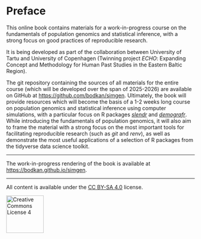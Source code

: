 # Preface {.unnumbered}

This online book contains materials for a work-in-progress course on the
fundamentals of population genomics and statistical inference, with a strong
focus on good practices of reproducible research.

It is being developed as part of the collaboration between
University of Tartu and University of Copenhagen (Twinning project _ECHO_:
Expanding Concept and Methodology for Human Past Studies in the Eastern Baltic
Region).

The git repository containing the sources of all materials for the entire course
(which will be developed over the span of 2025-2026) are available on GitHub
at <https://github.com/bodkan/simgen>. Ultimately, the book will provide
resources which will become the basis of a 1-2 weeks long course on population
genomics and statistical inference using computer simulations, with
a particular focus on R packages [_slendr_](https://github.com/bodkan/demografr)
and [_demografr_](https://github.com/bodkan/demografr). While introducing the
fundamentals of population genomics, it will also aim to frame the material
with a strong focus on the most important tools for facilitating reproducible
research (such as _git_ and _renv_), as well as demonstrate the most useful
applications of a selection of R packages from the tidyverse data science
toolkit.

---

The work-in-progress rendering of the book is available at
<https://bodkan.github.io/simgen>.

---

All content is available under the [CC BY-SA 4.0](https://creativecommons.org/licenses/by-sa/4.0/) license.

<a rel="license" href="https://creativecommons.org/licenses/by-sa/4.0/"><img alt="Creative Commons License 4" style="border-width:0; width: 100px" src="https://mirrors.creativecommons.org/presskit/buttons/88x31/png/by-sa.png" /></a>